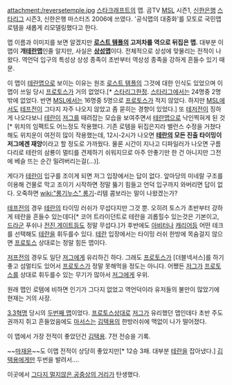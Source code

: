 attachment:/reversetemple.jpg
[[스타크래프트]]의 맵.
곰TV [[MSL]] 시즌1, [[신한은행]] [[스타리그]] 시즌3, 신한은행 마스터즈 2006에 쓰였다.
'공식맵의 대중화'를 모토로 국민맵 로템을 새롭게 리모델링했다고 한다.

맵 이름과 이미지를 보면 알겠지만 '''[[로스트 템플]]의 고저차를 역으로 뒤집은 맵.''' 대부분 이 맵이 '''개[[테란맵]]'''인줄 알지만, 사실은 '''[[상성맵]]'''이다. 전체적으로 상성에 맞물리는 전적이 나왔다. 역언덕 입구의 특성상 상성 종족이 초반부터 역상성 종족을 강하게 흔들수 있기 때문.

이 맵이 [[테란맵]]으로 보이는 이유는 원조 [[로스트 템플]]의 그것에 대한 인식도 있었으며 이 맵이 쓰일 당시 [[프로토스]]가 거의 없었다.[* [[스타리그]]한정. [[스타리그]]에서는 24명중 2명밖에 없었다. 반면 [[MSL]]에서는 16명중 5명으로 [[프로토스]]가 적지 않았다. 하지만 [[MSL]]에서도 [[테프전]]이 그다지 자주 나오지 않았고 좀 묻히는 경향이 있었다.] 또 [[테저전]]이 징하게 나오다보니 [[테란]]이 [[저그]]를 때려잡는 모습을 보여주면서 [[테란맵]]으로 낙인찍혀게 된 것[* 위치의 임팩트도 어느정도 작용했다. 기존 로템을 뒤집은지라 밸런스 수정을 거쳤다해도 위치운이 여전히 많이 작용했는데, 12시-2시가 나오면 '''[[테란]]의 모든 진출 타이밍이 저그에겐 재앙'''이라고 할 정도로 가까웠다. 물론 시간이 지나고 디파일러가 나오면 구름다리로 테란의 삼룡이 멀티를 견제하기 쉬워지므로 아주 안좋기만 한 건 아니지만 그전에 베슬 뜨는 순간 밀려버리는걸(...)].

게다가 [[테란]]이 입구를 조이게 되면 저그 입장에서는 답이 없다.  앞마당의 미네랄 구조를 이용해 건물로 막고 조이기 시작하면 정말 뚫기 힘들고 언덕 입구까지 와버리면 답이 없다. 오죽하면 [[wiki:"롱기누스" 롱기]]-리템 콤보라는 말이 나왔겠는가?

[[테프전]]의 경우 [[테란]]의 타이밍 러쉬가 무섭다지만 그것 뿐. 오히려 토스가 초반부터 강하게 테란을 흔들수 있는데다[* 코어 트라이던트로 테란을 괴롭힐수 있는것은 기본이고, [[드라군]] 푸쉬나 [[전진 게이트]]등도 정말 무섭다.]가 후반에도 [[아비터]]나 [[캐리어]]등 어떤 테크를 선택해도 [[테란]]을 휘두를수 있다. [[테란]] 입장에서는 타이밍 러쉬 한방에 목숨걸지 않으면 [[프로토스]] 상대로는 정말 힘든 맵이다. 

[[저프전]]의 경우도 일단 [[저그]]에게 유리하긴 하다. 그래도 [[프로토스]]가 [더블넥서스]를 하기 좋고 섬멀티도 있어서 [[프로토스]]가 정말 못해먹을 정도는 아니다. 어쨌든 [[저그]]가 [[프로토스]]를 상대로 휘두를수 있는 무기가 많아서 [[저그]]에게 우위.

원래 맵인 로템에 비하면 인기가 그다지 없었고 역언덕이라 유저들의 불만이 많았기에 현재는 거의 사장.

[[3.3혁명]] 당시의 [http://www.youtube.com/watch?v=hdBW9g6dhO4 두번째 맵]이었다. [[프로토스]]상대로 [[저그]]가 유리했던 맵인데다 초반 주도권까지 쥐고 흔들었음에도 [[마서스]]는 [[김택용]]의 한방러쉬에 맥없이 나가 떨어졌다.

이 맵에서 가장 전적이 좋았던건 [[김택용]]. 7전 전승을 기록.

~~[[마재윤]]~~도 이맵 전적이 상당히 좋았지만[* 12승 3패. 대부분 [[테란]]을 잡아냈다.] [[김택용]]에게만 두번을 발려서....

이곳에서 [[그다지 멀지않은 공중상의 거리]]가 탄생했다.

